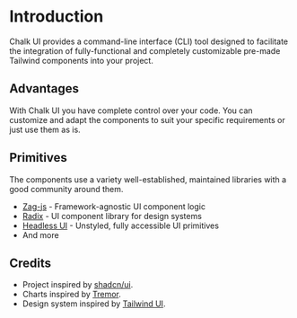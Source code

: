 
<Meta
    title="Introduction"
/>

# Introduction

Chalk UI provides a command-line interface (CLI) tool designed to facilitate the integration of fully-functional and completely customizable pre-made Tailwind components into your project.<br/>

## Advantages

With Chalk UI you have complete control over your code. You can customize and adapt the components to suit your specific requirements or just use them as is.

## Primitives

The components use a variety well-established, maintained libraries with a good community around them.

- [Zag-js](https://zagjs.com/overview/introduction) - Framework-agnostic UI component logic
- [Radix](https://www.radix-ui.com/docs/primitives/overview/introduction) - UI component library for design systems
- [Headless UI](https://headlessui.com/) - Unstyled, fully accessible UI primitives
- And more

## Credits

- Project inspired by [shadcn/ui](https://github.com/shadcn/ui).
- Charts inspired by [Tremor](https://www.tremor.so/docs/components/area-chart).
- Design system inspired by [Tailwind UI](https://tailwindui.com/).

